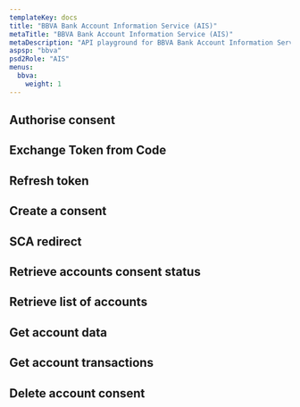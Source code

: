 ```yaml
---
templateKey: docs
title: "BBVA Bank Account Information Service (AIS)"
metaTitle: "BBVA Bank Account Information Service (AIS)"
metaDescription: "API playground for BBVA Bank Account Information Service (AIS)"
aspsp: "bbva"
psd2Role: "AIS"
menus:
  bbva: 
    weight: 1
---
```








  <step>

  ## Authorise consent

  <AuthoriseStep/>
  </step>
  <step>

  ## Exchange Token from Code

  <CreateToken/>
  </step>
  <step>

  ## Refresh token

  <RefreshToken/>
  </step>
  <step>

  ## Create a consent

  <StepCreateAccountConsent requestOverride={requestOverride} />
  </step>
  <step>

  ## SCA redirect

  <SCAStep/>
  </step>
  <step>

  ## Retrieve accounts consent status

  <AccountConsentStatus/>
  </step>
  <step>

  ## Retrieve list of accounts

  <StepAccounts/>
  </step>
  <step>

  ## Get account data

  <StepAccount/>
  </step>
  <step>

  ## Get account transactions

  <StepTransactions/>
  </step>
  <step>

  ## Delete account consent

  <DeleteAccountConsent/>
  </step>

